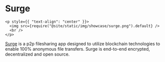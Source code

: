 # Surge

```mdx-code-block
<p style={{ "text-align": "center" }}>
  <img src={require("@site/static/img/showcase/surge.png").default} />
  <br />
</p>
```

[Surge](https://getsurge.io/) is a p2p filesharing app designed to utilize blockchain technologies to enable 100% anonymous file transfers. Surge is end-to-end encrypted, decentralized and open source.

